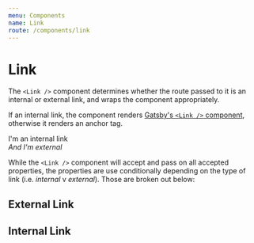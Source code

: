 ```yaml
---
menu: Components
name: Link
route: /components/link
---
```




# Link

The `<Link />` component determines whether the route passed to it is an internal or external link, and wraps the component appropriately.

If an internal link, the component renders [Gatsby's `<Link />` component](https://www.gatsbyjs.org/docs/gatsby-link/), otherwise it renders an anchor tag.

<Playground>
  <Link to="/components/link">I'm an internal link</Link>
  <br />
  <Link to="https://ample.co">
    <em>And I'm external</em>
  </Link>
</Playground>

While the `<Link />` component will accept and pass on all accepted properties, the properties are use conditionally depending on the type of link (i.e. _internal_ v _external_). Those are broken out below:

## External Link

<Props of={ExternalLink} />

## Internal Link

<Props of={InternalLink} />

